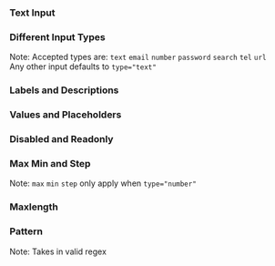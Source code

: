 
<Meta of={NysTextinputStories} title="Components/Textinput/Documentation" />


### Text Input

<Canvas of={NysTextinputStories.Blank} />

### Different Input Types
Note: Accepted types are: `text` `email` `number` `password` `search` `tel` `url`\
Any other input defaults to `type="text"`
<Canvas of={NysTextinputStories.DifferentTypes} />

### Labels and Descriptions

<Canvas of={NysTextinputStories.Labels} />

### Values and Placeholders

<Canvas of={NysTextinputStories.ValueAndPlaceholder} />

### Disabled and Readonly

<Canvas of={NysTextinputStories.DisabledAndReadonly} />

### Max Min and Step
Note: `max` `min` `step` only apply when `type="number"`
<Canvas of={NysTextinputStories.MaxMinAndStep} />

### Maxlength

<Canvas of={NysTextinputStories.Maxlength} />

### Pattern
Note: Takes in valid regex 
<Canvas of={NysTextinputStories.Pattern} />